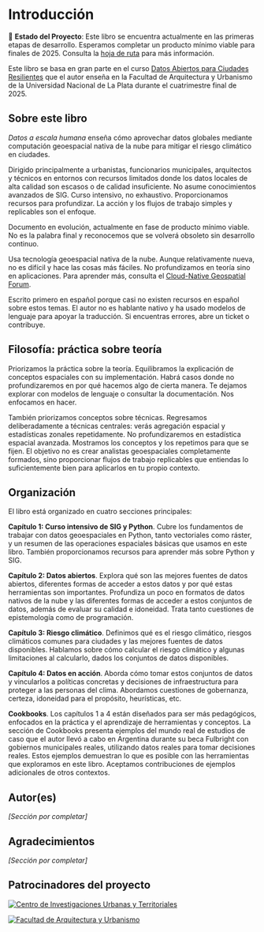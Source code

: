 # Introducción {.unnumbered}

🚧 **Estado del Proyecto**: Este libro se encuentra actualmente en las primeras etapas de desarrollo. Esperamos completar un producto mínimo viable para finales de 2025. Consulta la [hoja de ruta](/project/ROADMAP.md) para más información.

Este libro se basa en gran parte en el curso [Datos Abiertos para Ciudades Resilientes](https://www.fau.unlp.edu.ar/posgrado/curso-datos-abiertos-para-ciudades-resilientes/) que el autor enseña en la Facultad de Arquitectura y Urbanismo de la Universidad Nacional de La Plata durante el cuatrimestre final de 2025.

## Sobre este libro

_Datos a escala humana_ enseña cómo aprovechar datos globales mediante computación geoespacial nativa de la nube para mitigar el riesgo climático en ciudades.

Dirigido principalmente a urbanistas, funcionarios municipales, arquitectos y técnicos en entornos con recursos limitados donde los datos locales de alta calidad son escasos o de calidad insuficiente. No asume conocimientos avanzados de SIG. Curso intensivo, no exhaustivo. Proporcionamos recursos para profundizar. La acción y los flujos de trabajo simples y replicables son el enfoque.

Documento en evolución, actualmente en fase de producto mínimo viable. No es la palabra final y reconocemos que se volverá obsoleto sin desarrollo continuo.

Usa tecnología geoespacial nativa de la nube. Aunque relativamente nueva, no es difícil y hace las cosas más fáciles. No profundizamos en teoría sino en aplicaciones. Para aprender más, consulta el [Cloud-Native Geospatial Forum](https://cloudnativegeo.org/).

Escrito primero en español porque casi no existen recursos en español sobre estos temas. El autor no es hablante nativo y ha usado modelos de lenguaje para apoyar la traducción. Si encuentras errores, abre un ticket o contribuye.

## Filosofía: práctica sobre teoría

Priorizamos la práctica sobre la teoría. Equilibramos la explicación de conceptos espaciales con su implementación. Habrá casos donde no profundizaremos en por qué hacemos algo de cierta manera. Te dejamos explorar con modelos de lenguaje o consultar la documentación. Nos enfocamos en hacer.

También priorizamos conceptos sobre técnicas. Regresamos deliberadamente a técnicas centrales: verás agregación espacial y estadísticas zonales repetidamente. No profundizaremos en estadística espacial avanzada. Mostramos los conceptos y los repetimos para que se fijen. El objetivo no es crear analistas geoespaciales completamente formados, sino proporcionar flujos de trabajo replicables que entiendas lo suficientemente bien para aplicarlos en tu propio contexto.

## Organización

El libro está organizado en cuatro secciones principales:

**Capítulo 1: Curso intensivo de SIG y Python**. Cubre los fundamentos de trabajar con datos geoespaciales en Python, tanto vectoriales como ráster, y un resumen de las operaciones espaciales básicas que usamos en este libro. También proporcionamos recursos para aprender más sobre Python y SIG.

**Capítulo 2: Datos abiertos**. Explora qué son las mejores fuentes de datos abiertos, diferentes formas de acceder a estos datos y por qué estas herramientas son importantes. Profundiza un poco en formatos de datos nativos de la nube y las diferentes formas de acceder a estos conjuntos de datos, además de evaluar su calidad e idoneidad. Trata tanto cuestiones de epistemología como de programación.

**Capítulo 3: Riesgo climático**. Definimos qué es el riesgo climático, riesgos climáticos comunes para ciudades y las mejores fuentes de datos disponibles. Hablamos sobre cómo calcular el riesgo climático y algunas limitaciones al calcularlo, dados los conjuntos de datos disponibles.

**Capítulo 4: Datos en acción**. Aborda cómo tomar estos conjuntos de datos y vincularlos a políticas concretas y decisiones de infraestructura para proteger a las personas del clima. Abordamos cuestiones de gobernanza, certeza, idoneidad para el propósito, heurísticas, etc.

**Cookbooks**. Los capítulos 1 a 4 están diseñados para ser más pedagógicos, enfocados en la práctica y el aprendizaje de herramientas y conceptos. La sección de Cookbooks presenta ejemplos del mundo real de estudios de caso que el autor llevó a cabo en Argentina durante su beca Fulbright con gobiernos municipales reales, utilizando datos reales para tomar decisiones reales. Estos ejemplos demuestran lo que es posible con las herramientas que exploramos en este libro. Aceptamos contribuciones de ejemplos adicionales de otros contextos.


## Autor(es)

*[Sección por completar]*

## Agradecimientos

*[Sección por completar]*

## Patrocinadores del proyecto

[![Centro de Investigaciones Urbanas y Territoriales](public/ciut-logo.png)](https://ciut.fau.unlp.edu.ar/)

[![Facultad de Arquitectura y Urbanismo](public/fau-logo.png)](https://www.fau.unlp.edu.ar/)
